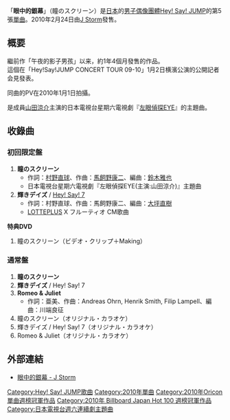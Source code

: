 {{多個問題|
{{copyedit|time=2012-12-22T19:11:27+00:00}}
{{refimprove|time=2012-12-22T19:11:27+00:00}}
{{roughtranslation|time=2012-12-22T19:11:27+00:00}}
}}
{{Infobox Single
| Name           = 眼中的銀幕
| Artist         = [[Hey!_Say!_JUMP|Hey! Say! JUMP]]
| Album          = [[JUMP_NO.1|JUMP NO.1]]
| A-side         = 
| B-side         = 輝きデイズ<br />Romeo & Juliet（通常盤）
| Released       = 2010年2月24日
| Format         = [[單曲|單曲]]
| Recorded       = 
| Genre          = [[J-POP|J-POP]]
| Length         = 09分24秒（通常盤）<br />13分56秒（初回限定盤）
| Label          = [[J_Storm|J Storm]]
| Writer         = 村野直球、[[馬飼野康二|馬飼野康二]]
| Producer       = 
| Certification  = 
| Chart position = *週間1位（[[Oricon公信榜|Oricon]]・Billboard JAPAN Hot 100）
*2010年2月度月間3位（Oricon）
*2010年3月度月間10位（Oricon）
*2010年度上半期9位（Oricon）
*2010年度年間21位（Oricon）
*登場回数19回（Oricon）
| Last single    = [[午夜的影子男孩|午夜的影子男孩]]<br />（2008年）
| This single    = '''眼中的銀幕'''<br />（2010年）
| Next single    = [[「謝謝你」～在世界任何一個角落～|「謝謝你」<small>〜在世界任何一個角落〜</small>]]<br/>（2010年）
}}
「'''眼中的銀幕'''」（瞳のスクリーン）是[[日本|日本]]的[[男子偶像團體|男子偶像團體]][[Hey!_Say!_JUMP|Hey! Say! JUMP]]的第5張[[單曲|單曲]]。2010年2月24日由[[J_Storm|J Storm]]發售。

== 概要==
繼前作「午夜的影子男孩」以来，約1年4個月發售的作品。<br>這個在「Hey!Say!JUMP CONCERT TOUR 09-10」1月2日横濱公演的公開記者会見發表。

同曲的PV在2010年1月1日拍攝。

是成員[[山田涼介|山田涼介]]主演的日本電視台星期六電視劇『[[左眼偵探EYE|左眼偵探EYE]]』的主題曲。

== 收錄曲 ==
=== 初回限定盤 ===
# '''瞳のスクリーン'''
#*作詞：[[村野直球|村野直球]]、作曲：[[馬飼野康二|馬飼野康二]]、編曲：[[鈴木雅也|鈴木雅也]]
#* 日本電視台星期六電視劇『左眼偵探EYE(主演:山田涼介)』主題曲
# '''輝きデイズ''' / [[Hey!_Say!_7|Hey! Say! 7]]
#*作詞：村野直球、作曲：馬飼野康二、編曲：[[大坪直樹|大坪直樹]]
#* [[LOTTE|LOTTE]]PLUS X フルーティオ CM歌曲
'''特典DVD'''
# 瞳のスクリーン（ビデオ・クリップ＋Making）

=== 通常盤 ===
# '''瞳のスクリーン'''
# '''輝きデイズ''' / Hey! Say! 7
# '''Romeo & Juliet'''
#*作詞：亜美、作曲：Andreas Ohrn, Henrik Smith, Filip Lampell、編曲：川端良征
# 瞳のスクリーン（オリジナル・カラオケ）
# 輝きデイズ / Hey! Say! 7（オリジナル・カラオケ）
# Romeo & Juliet（オリジナル・カラオケ）

== 外部連結 ==
* [https://web.archive.org/web/20130120053114/http://www.j-storm.co.jp/heysayjump/disco/single/s_05.html#img01 眼中的銀幕 - J Storm]

{{Hey! Say! JUMP}}
{{Oricon單曲週榜冠軍 (2010年)|2010年3月8日}}
{{Billboard JAPAN Hot 100 週榜冠軍 (2010年)|2010年3月8日}}
{{日本電視台週六連續劇主題曲2010年代前半部|日本電視台週六連續劇主題曲2010年代前半部 = }}

{{DEFAULTSORT:Hitomi no Screen}}
[[Category:Hey!_Say!_JUMP歌曲|Category:Hey! Say! JUMP歌曲]]
[[Category:2010年單曲|Category:2010年單曲]]
[[Category:2010年Oricon單曲週榜冠軍作品|Category:2010年Oricon單曲週榜冠軍作品]]
[[Category:2010年_Billboard_Japan_Hot_100_週榜冠軍作品|Category:2010年 Billboard Japan Hot 100 週榜冠軍作品]]
[[Category:日本電視台週六連續劇主題曲|Category:日本電視台週六連續劇主題曲]]